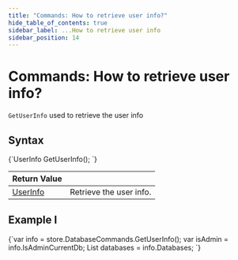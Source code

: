 ```yaml
---
title: "Commands: How to retrieve user info?"
hide_table_of_contents: true
sidebar_label: ...How to retrieve user info
sidebar_position: 14
---
```



# Commands: How to retrieve user info?

`GetUserInfo` used to retrieve the user info

## Syntax

<TabItem value="get_user_info_1" label="get_user_info_1">
<CodeBlock language="csharp">
{`UserInfo GetUserInfo();
`}
</CodeBlock>
</TabItem>


| Return Value | |
| ------------- | ----- |
| [UserInfo](../../../glossary/user-info.mdx) | Retrieve the user info. |

## Example I

<TabItem value="get_user_info_2" label="get_user_info_2">
<CodeBlock language="csharp">
{`var info = store.DatabaseCommands.GetUserInfo();
var isAdmin = info.IsAdminCurrentDb;
List<DatabaseInfo> databases = info.Databases;
`}
</CodeBlock>
</TabItem>

